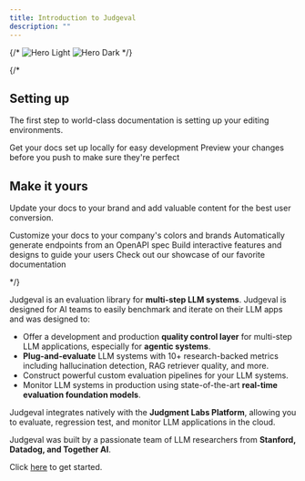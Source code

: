 ```yaml
---
title: Introduction to Judgeval
description: ""
---
```


{/*
<img
  className="block dark:hidden"
  src="/images/checks-passed.png"
  alt="Hero Light"
/>
<img
  className="hidden dark:block"
  src="/images/checks-passed.png"
  alt="Hero Dark"
/>
*/}

{/*
## Setting up

The first step to world-class documentation is setting up your editing environments.

<CardGroup cols={2}>
  <Card
    title="Edit Your Docs"
    icon="pen-to-square"
    href="https://mintlify.com/docs/quickstart"
  >
    Get your docs set up locally for easy development
  </Card>
  <Card
    title="Preview Changes"
    icon="image"
    href="https://mintlify.com/docs/development"
  >
    Preview your changes before you push to make sure they're perfect
  </Card>
</CardGroup>

## Make it yours

Update your docs to your brand and add valuable content for the best user conversion.

<CardGroup cols={2}>
  <Card
    title="Customize Style"
    icon="palette"
    href="https://mintlify.com/docs/settings/global"
  >
    Customize your docs to your company's colors and brands
  </Card>
  <Card
    title="Reference APIs"
    icon="code"
    href="https://mintlify.com/docs/api-playground/openapi"
  >
    Automatically generate endpoints from an OpenAPI spec
  </Card>
  <Card
    title="Add Components"
    icon="screwdriver-wrench"
    href="https://mintlify.com/docs/content/components/accordions"
  >
    Build interactive features and designs to guide your users
  </Card>
  <Card
    title="Get Inspiration"
    icon="stars"
    href="https://mintlify.com/customers"
  >
    Check out our showcase of our favorite documentation
  </Card>
</CardGroup>

*/}

Judgeval is an evaluation library for **multi-step LLM systems**. 
Judgeval is designed for AI teams to easily benchmark and iterate on their LLM apps and was designed to:
- Offer a development and production **quality control layer** for multi-step LLM applications, especially for **agentic systems**.
- **Plug-and-evaluate** LLM systems with 10+ research-backed metrics including hallucination detection, RAG retriever quality, and more.
- Construct powerful custom evaluation pipelines for your LLM systems.
- Monitor LLM systems in production using state-of-the-art **real-time evaluation foundation models**.

Judgeval integrates natively with the **Judgment Labs Platform**, allowing you to evaluate, regression test, 
and monitor LLM applications in the cloud.

Judgeval was built by a passionate team of LLM researchers from **Stanford, Datadog, and Together AI**.

Click [here](/getting_started) to get started.
